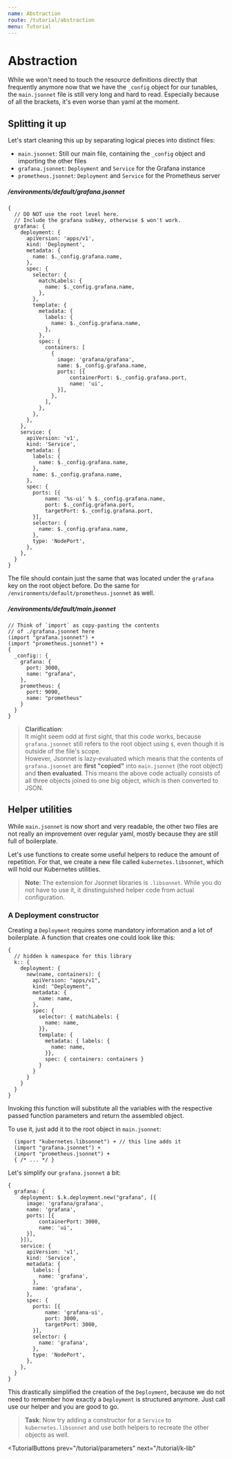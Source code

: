 ```yaml
---
name: Abstraction
route: /tutorial/abstraction
menu: Tutorial
---
```


# Abstraction

While we won't need to touch the resource definitions directly that frequently
anymore now that we have the `_config` object for our tunables, the
`main.jsonnet` file is still very long and hard to read. Especially because of
all the brackets, it's even worse than yaml at the moment.

## Splitting it up

Let's start cleaning this up by separating logical pieces into distinct files:

- `main.jsonnet`: Still our main file, containing the `_config` object and importing the other files
- `grafana.jsonnet`: `Deployment` and `Service` for the Grafana instance
- `prometheus.jsonnet`: `Deployment` and `Service` for the Prometheus server

##### /environments/default/grafana.jsonnet

```jsonnet
{
  // DO NOT use the root level here.
  // Include the grafana subkey, otherwise $ won't work.
  grafana: {
    deployment: {
      apiVersion: 'apps/v1',
      kind: 'Deployment',
      metadata: {
        name: $._config.grafana.name,
      },
      spec: {
        selector: {
          matchLabels: {
            name: $._config.grafana.name,
          },
        },
        template: {
          metadata: {
            labels: {
              name: $._config.grafana.name,
            },
          },
          spec: {
            containers: [
              {
                image: 'grafana/grafana',
                name: $._config.grafana.name,
                ports: [{
                    containerPort: $._config.grafana.port,
                    name: 'ui',
                }],
              },
            ],
          },
        },
      },
    },
    service: {
      apiVersion: 'v1',
      kind: 'Service',
      metadata: {
        labels: {
          name: $._config.grafana.name,
        },
        name: $._config.grafana.name,
      },
      spec: {
        ports: [{
            name: '%s-ui' % $._config.grafana.name,
            port: $._config.grafana.port,
            targetPort: $._config.grafana.port,
        }],
        selector: {
          name: $._config.grafana.name,
        },
        type: 'NodePort',
      },
    },
  }
}
```

The file should contain just the same that was located under the `grafana` key
on the root object before. Do the same for `/environments/default/prometheus.jsonnet` as well.

##### /environments/default/main.jsonnet

```jsonnet
// Think of `import` as copy-pasting the contents
// of ./grafana.jsonnet here
(import "grafana.jsonnet") +
(import "prometheus.jsonnet") +
{
  _config:: {
    grafana: {
      port: 3000,
      name: "grafana",
    },
    prometheus: {
      port: 9090,
      name: "prometheus"
    }
  }
}
```

> **Clarification**:  
> It might seem odd at first sight, that this code works, because
> `grafana.jsonnet` still refers to the root object using `$`, even
> though it is outside of the file's scope.  
> However, Jsonnet is lazy-evaluated which means that the contents of
> `grafana.jsonnet` are **first "copied"** into `main.jsonnet` (the root
> object) and **then evaluated**. This means the above code actually consists of
> all three objects joined to one big object, which is then converted to JSON.

## Helper utilities

While `main.jsonnet` is now short and very readable, the other two files are not
really an improvement over regular yaml, mostly because they are still full of
boilerplate.

Let's use functions to create some useful helpers to reduce the amount of
repetition. For that, we create a new file called `kubernetes.libsonnet`, which
will hold our Kubernetes utilities.

> **Note**: The extension for Jsonnet libraries is `.libsonnet`. While you do
> not have to use it, it dinstinguished helper code from actual configuration.

### A Deployment constructor

Creating a `Deployment` requires some mandatory information and a lot of
boilerplate. A function that creates one could look like this:

```jsonnet
{
  // hidden k namespace for this library
  k:: {
    deployment: {
      new(name, containers): {
        apiVersion: "apps/v1",
        kind: "Deployment",
        metadata: {
          name: name,
        },
        spec: {
          selector: { matchLabels: {
            name: name,
          }},
          template: {
            metadata: { labels: {
              name: name,
            }},
            spec: { containers: containers }
          }
        }
      }
    }
  }
}
```

Invoking this function will substitute all the variables with the respective
passed function parameters and return the assembled object.

To use it, just add it to the root object in `main.jsonnet`:

```jsonnet
  (import "kubernetes.libsonnet") + // this line adds it
  (import "grafana.jsonnet") +
  (import "prometheus.jsonnet") +
  { /* ... */ }
```

Let's simplify our `grafana.jsonnet` a bit:

```jsonnet
{
  grafana: {
    deployment: $.k.deployment.new("grafana", [{
      image: 'grafana/grafana',
      name: 'grafana',
      ports: [{
          containerPort: 3000,
          name: 'ui',
      }],
    }]),
    service: {
      apiVersion: 'v1',
      kind: 'Service',
      metadata: {
        labels: {
          name: 'grafana',
        },
        name: 'grafana',
      },
      spec: {
        ports: [{
            name: 'grafana-ui',
            port: 3000,
            targetPort: 3000,
        }],
        selector: {
          name: 'grafana',
        },
        type: 'NodePort',
      },
    },
  }
}
```

This drastically simplified the creation of the `Deployment`, because we do not
need to remember how exactly a `Deployment` is structured anymore. Just call use
our helper and you are good to go.

> **Task**: Now try adding a constructor for a `Service` to
> `kubernetes.libsonnet` and use both helpers to recreate the other objects as
> well.


<TutorialButtons
  prev="/tutorial/parameters"
  next="/tutorial/k-lib"
></TutorialButtons>
